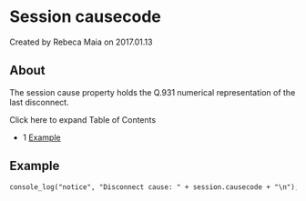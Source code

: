 
# Session causecode 

 Created by  Rebeca Maia on 2017.01.13

## About

The session cause property holds the Q.931 numerical representation of the last disconnect.

Click here to expand Table of Contents

* 1 [Example](#example)

## Example

```xml
console_log("notice", "Disconnect cause: " + session.causecode + "\n");
```


